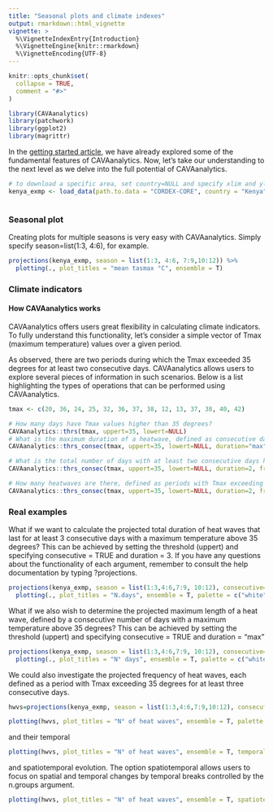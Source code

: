 ```yaml
---
title: "Seasonal plots and climate indexes"
output: rmarkdown::html_vignette
vignette: >
  %\VignetteIndexEntry{Introduction}
  %\VignetteEngine{knitr::rmarkdown}
  %\VignetteEncoding{UTF-8}
---
```


```r
knitr::opts_chunk$set(
  collapse = TRUE,
  comment = "#>"
)
```

```r
library(CAVAanalytics)
library(patchwork)
library(ggplot2)
library(magrittr)
```

In the [getting started article](https://risk-team.github.io/CAVAanalytics/articles/Introduction.html), we have already explored some of the fundamental features of CAVAanalytics. Now, let's take our understanding to the next level as we delve into the full potential of CAVAanalytics.



```r
# to download a specific area, set country=NULL and specify xlim and ylim arguments. 
kenya_exmp <- load_data(path.to.data = "CORDEX-CORE", country = "Kenya", variable = "tasmax", years.proj = 2030:2060, years.hist = NULL, domain = "AFR-22")



```

### Seasonal plot
Creating plots for multiple seasons is very easy with CAVAanalytics. Simply specify season=list(1:3, 4:6), for example. 

```r

projections(kenya_exmp, season = list(1:3, 4:6, 7:9,10:12)) %>%
  plotting(., plot_titles = "mean tasmax °C", ensemble = T)

```

### Climate indicators

#### How CAVAanalytics works

CAVAanalytics offers users great flexibility in calculating climate indicators. To fully understand this functionality, let's consider a simple vector of Tmax (maximum temperature) values over a given period.

As observed, there are two periods during which the Tmax exceeded 35 degrees for at least two consecutive days. CAVAanalytics allows users to explore several pieces of information in such scenarios. Below is a list highlighting the types of operations that can be performed using CAVAanalytics.


```r
tmax <- c(20, 36, 24, 25, 32, 36, 37, 38, 12, 13, 37, 38, 40, 42)

# How many days have Tmax values higher than 35 degrees?
CAVAanalytics::thrs(tmax, uppert=35, lowert=NULL)
# What is the maximum duration of a heatwave, defined as consecutive days with Tmax above 35 degrees?
CAVAanalytics::thrs_consec(tmax, uppert=35, lowert=NULL, duration="max", frequency=FALSE)

# What is the total number of days with at least two consecutive days having Tmax higher than 35 degrees?
CAVAanalytics::thrs_consec(tmax, uppert=35, lowert=NULL, duration=2, frequency=FALSE)

# How many heatwaves are there, defined as periods with Tmax exceeding 35 degrees for at least two consecutive days?
CAVAanalytics::thrs_consec(tmax, uppert=35, lowert=NULL, duration=2, frequency=TRUE)


```

### Real examples

What if we want to calculate the projected total duration of heat waves that last for at least 3 consecutive days with a maximum temperature above 35 degrees? This can be achieved by setting the threshold (uppert) and specifying consecutive = TRUE and duration = 3. If you have any questions about the functionality of each argument, remember to consult the help documentation by typing ?projections.

```r

projections(kenya_exmp, season = list(1:3,4:6,7:9, 10:12), consecutive=T, duration=3, uppert=35) %>%
  plotting(., plot_titles = "N.days", ensemble = T, palette = c("white", "orange", "red", "darkred", "brown"))

```


What if we also wish to determine the projected maximum length of a heat wave, defined by a consecutive number of days with a maximum temperature above 35 degrees? This can be achieved by setting the threshold (uppert) and specifying consecutive = TRUE and duration = "max"

```r

projections(kenya_exmp, season = list(1:3,4:6,7:9, 10:12), consecutive=T, duration="max", uppert=35) %>%
  plotting(., plot_titles = "N° days", ensemble = T, palette = c("white", "orange", "red", "darkred", "brown"))

```


We could also investigate the projected frequency of heat waves, each defined as a period with Tmax exceeding 35 degrees for at least three consecutive days.

```r

hwvs=projections(kenya_exmp, season = list(1:3,4:6,7:9,10:12), consecutive=T, duration=3, uppert=35, frequency=T) 

plotting(hwvs, plot_titles = "N° of heat waves", ensemble = T, palette = c("white", "orange", "red", "darkred", "brown"))

```

and their temporal 

```r

plotting(hwvs, plot_titles = "N° of heat waves", ensemble = T, temporal=T)

```

and spatiotemporal evolution. The option spatiotemporal allows users to focus on spatial and temporal changes by temporal breaks controlled by the n.groups argument.

```r

plotting(hwvs, plot_titles = "N° of heat waves", ensemble = T, spatiotemporal=T, n.groups=2)

```



